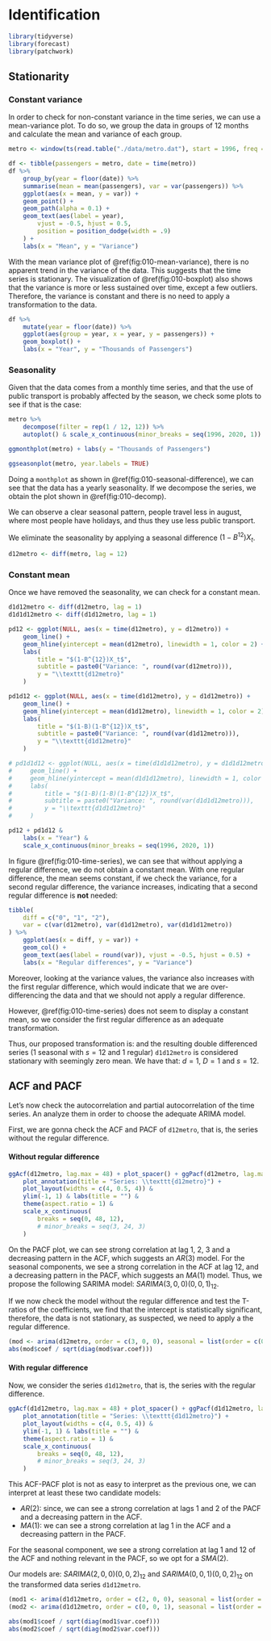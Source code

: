 # Identification

```r
library(tidyverse)
library(forecast)
library(patchwork)
```

## Stationarity

### Constant variance

In order to check for non-constant variance in the time series, we can use
a mean-variance plot. To do so, we group the data in groups of 12
months and calculate the mean and variance of each group.

```r
metro <- window(ts(read.table("./data/metro.dat"), start = 1996, freq = 12))

df <- tibble(passengers = metro, date = time(metro))
df %>%
    group_by(year = floor(date)) %>%
    summarise(mean = mean(passengers), var = var(passengers)) %>%
    ggplot(aes(x = mean, y = var)) +
    geom_point() +
    geom_path(alpha = 0.1) +
    geom_text(aes(label = year),
        vjust = -0.5, hjust = 0.5,
        position = position_dodge(width = .9)
    ) +
    labs(x = "Mean", y = "Variance")
```

With the mean variance plot of \@ref(fig:010-mean-variance), there is
no apparent trend in the variance of the data. This suggests that the
time series is stationary. The visualization of \@ref(fig:010-boxplot)
also shows that the variance is more or less sustained over time, except
a few outliers. Therefore, the variance is constant and there is
no need to apply a transformation to the data.

```r
df %>%
    mutate(year = floor(date)) %>%
    ggplot(aes(group = year, x = year, y = passengers)) +
    geom_boxplot() +
    labs(x = "Year", y = "Thousands of Passengers")
```

### Seasonality

Given that the data comes from a monthly time series, and that
the use of public transport is probably affected by the season,
we check some plots to see if that is the case:

```r
metro %>%
    decompose(filter = rep(1 / 12, 12)) %>%
    autoplot() & scale_x_continuous(minor_breaks = seq(1996, 2020, 1))
```

```r
ggmonthplot(metro) + labs(y = "Thousands of Passengers")
```

```r
ggseasonplot(metro, year.labels = TRUE)
```

Doing a `monthplot` as shown in \@ref(fig:010-seasonal-difference),
we can see that the data has a yearly seasonality. If we decompose
the series, we obtain the plot shown in \@ref(fig:010-decomp).

We can observe a clear seasonal pattern, people travel less in august,
where most people have holidays, and thus they use less public transport.

We eliminate the seasonality by applying a seasonal difference
$(1 -B^{12}) X_t$.

```r
d12metro <- diff(metro, lag = 12)
```

### Constant mean

Once we have removed the seasonality, we can check for a constant
mean.

```r
d1d12metro <- diff(d12metro, lag = 1)
d1d1d12metro <- diff(d1d12metro, lag = 1)
```

```r
pd12 <- ggplot(NULL, aes(x = time(d12metro), y = d12metro)) +
    geom_line() +
    geom_hline(yintercept = mean(d12metro), linewidth = 1, color = 2) +
    labs(
        title = "$(1-B^{12})X_t$",
        subtitle = paste0("Variance: ", round(var(d12metro))),
        y = "\\texttt{d12metro}"
    )

pd1d12 <- ggplot(NULL, aes(x = time(d1d12metro), y = d1d12metro)) +
    geom_line() +
    geom_hline(yintercept = mean(d1d12metro), linewidth = 1, color = 2) +
    labs(
        title = "$(1-B)(1-B^{12})X_t$",
        subtitle = paste0("Variance: ", round(var(d1d12metro))),
        y = "\\texttt{d1d12metro}"
    )

# pd1d1d12 <- ggplot(NULL, aes(x = time(d1d1d12metro), y = d1d1d12metro)) +
#     geom_line() +
#     geom_hline(yintercept = mean(d1d1d12metro), linewidth = 1, color = 2) +
#     labs(
#         title = "$(1-B)(1-B)(1-B^{12})X_t$",
#         subtitle = paste0("Variance: ", round(var(d1d1d12metro))),
#         y = "\\texttt{d1d1d12metro}"
#     )

pd12 + pd1d12 &
    labs(x = "Year") &
    scale_x_continuous(minor_breaks = seq(1996, 2020, 1))
```

In figure \@ref(fig:010-time-series), we can see that without
applying a regular difference, we do not obtain a constant mean.
With one regular difference, the mean seems constant, 
if we check the variance, for a second regular difference, the variance
increases, indicating that a second regular difference is **not** needed:

```r
tibble(
    diff = c("0", "1", "2"),
    var = c(var(d12metro), var(d1d12metro), var(d1d1d12metro))
) %>%
    ggplot(aes(x = diff, y = var)) +
    geom_col() +
    geom_text(aes(label = round(var)), vjust = -0.5, hjust = 0.5) +
    labs(x = "Regular differences", y = "Variance")
```

Moreover, looking at the variance values, the variance also increases with
the first regular difference, which would indicate that we are
over-differencing the data and that we should not apply a regular difference.

However, \@ref(fig:010-time-series) does not seem to display a constant mean,
so we consider the first regular difference as an adequate transformation.

Thus, our proposed transformation is:
\begin{equation*}
W_t = (1-B)(1-B^{12})X_t
\end{equation*}
and the resulting double differenced series (1 seasonal with $s=12$ and 1 regular) `d1d12metro` is considered stationary with seemingly
zero mean. We have that: $d=1$, $D=1$ and $s=12$.


## ACF and PACF

Let's now check the autocorrelation and partial autocorrelation of the
time series. An analyze them in order
to choose the adequate ARIMA model.

First, we are gonna check the ACF and PACF of `d12metro`, that is,
the series without the regular difference.

#### Without regular difference

```r
ggAcf(d12metro, lag.max = 48) + plot_spacer() + ggPacf(d12metro, lag.max = 48) +
    plot_annotation(title = "Series: \\texttt{d12metro}") +
    plot_layout(widths = c(4, 0.5, 4)) &
    ylim(-1, 1) & labs(title = "") &
    theme(aspect.ratio = 1) &
    scale_x_continuous(
        breaks = seq(0, 48, 12),
        # minor_breaks = seq(3, 24, 3)
    )
```

On the PACF plot, we can see strong correlation at lag 1, 2, 3 and a decreasing
pattern in the ACF, which suggests an $AR(3)$ model. For the seasonal
components, we see a strong correlation in the ACF at lag 12,
and a decreasing pattern in the PACF,
which suggests an $MA(1)$ model. Thus, we propose the following
SARIMA model: $SARIMA(3,0,0)(0,0,1)_{12}$.

If we now check the model without the regular difference and test the T-ratios
of the coefficients, we find that the intercept is statistically significant,
therefore, the data is not stationary, as suspected, we need to apply a
the regular difference.

```r
(mod <- arima(d12metro, order = c(3, 0, 0), seasonal = list(order = c(0, 0, 1), period = 12)))
abs(mod$coef / sqrt(diag(mod$var.coef)))
```

#### With regular difference

Now, we consider the series `d1d12metro`, that is, the series with the
regular difference.

```r
ggAcf(d1d12metro, lag.max = 48) + plot_spacer() + ggPacf(d1d12metro, lag.max = 48) +
    plot_annotation(title = "Series: \\texttt{d1d12metro}") +
    plot_layout(widths = c(4, 0.5, 4)) &
    ylim(-1, 1) & labs(title = "") &
    theme(aspect.ratio = 1) &
    scale_x_continuous(
        breaks = seq(0, 48, 12),
        # minor_breaks = seq(3, 24, 3)
    )
```

This ACF-PACF plot is not as easy to interpret as the previous one, we can
interpret at least these two candidate models:

- $AR(2)$: since, we can see a strong correlation at lags 1 and 2 of the PACF
  and a decreasing pattern in the ACF.
- $MA(1)$: we can see a strong correlation at lag 1 in the ACF and a decreasing
  pattern in the PACF.

For the seasonal component, we see a strong correlation at lag 1 and 12 of the
ACF and nothing relevant in the PACF, so we opt for a $SMA(2)$.

Our models are: $SARIMA(2,0,0)(0,0,2)_{12}$ and $SARIMA(0,0,1)(0,0,2)_{12}$ on
the transformed data series `d1d12metro`.

```r
(mod1 <- arima(d1d12metro, order = c(2, 0, 0), seasonal = list(order = c(0, 0, 2), period = 12)))
(mod2 <- arima(d1d12metro, order = c(0, 0, 1), seasonal = list(order = c(0, 0, 2), period = 12)))

abs(mod1$coef / sqrt(diag(mod1$var.coef)))
abs(mod2$coef / sqrt(diag(mod2$var.coef)))
```


